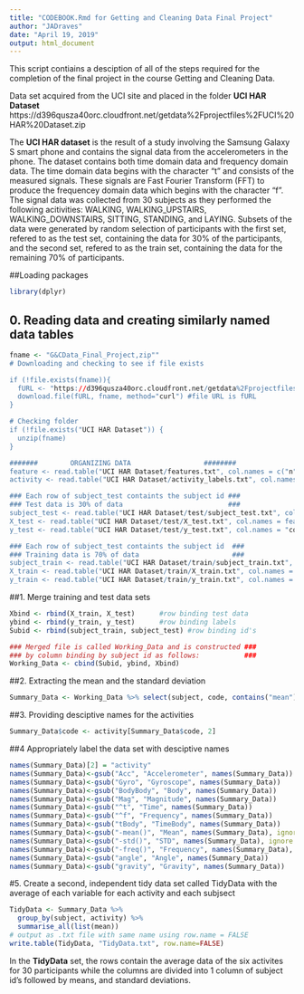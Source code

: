 ---
title: "CODEBOOK.Rmd for Getting and Cleaning Data Final Project"
author: "JADraves"
date: "April 19, 2019"
output: html_document
---
This script contiains a desciption of all of the steps required for the completion of the final project in the course Getting and Cleaning Data.  

Data set acquired from the UCI site and placed in the folder **UCI HAR Dataset**
https://d396qusza40orc.cloudfront.net/getdata%2Fprojectfiles%2FUCI%20HAR%20Dataset.zip

The **UCI HAR dataset** is the result of a study involving the Samsung Galaxy S smart phone and contains the signal data from the accelerometers in the phone.  The dataset contains both time domain data and frequency domain data.  The time domain data begins with the character "t" and consists of the measured signals.  These signals are Fast Fourier Transform (FFT) to produce the frequencey domain data which begins with the character "f".  The signal data was collected from 30 subjects as they performed the following acitivities: WALKING, WALKING_UPSTAIRS, WALKING_DOWNSTAIRS, SITTING, STANDING, and LAYING.  Subsets of the data were generated by random selection of participants with the first set, refered to as the test set, containing the data for 30% of the participants, and the second set, refered to as the train set, containing the data for the remaining 70% of participants.

##Loading packages
```{r, eval=FALSE} 
library(dplyr)
```
## 0. Reading data and creating similarly named data tables

```{r, eval=FALSE} 
fname <- "G&CData_Final_Project,zip""
# Downloading and checking to see if file exists

if (!file.exists(fname)){
  fURL <- "https://d396qusza40orc.cloudfront.net/getdata%2Fprojectfiles%2FUCI%20HAR%20Dataset.zip"
  download.file(fURL, fname, method="curl") #file URL is fURL
}  

# Checking folder 
if (!file.exists("UCI HAR Dataset")) { 
  unzip(fname) 
}

#######        ORGANIZING DATA                  ########
feature <- read.table("UCI HAR Dataset/features.txt", col.names = c("n","variable"))
activity <- read.table("UCI HAR Dataset/activity_labels.txt", col.names = c("code", "activity"))

### Each row of subject_test containts the subject id ###
### Test data is 30% of data                          ###
subject_test <- read.table("UCI HAR Dataset/test/subject_test.txt", col.names = "subject")
X_test <- read.table("UCI HAR Dataset/test/X_test.txt", col.names = feature$variable)
y_test <- read.table("UCI HAR Dataset/test/y_test.txt", col.names = "code")

### Each row of subject_test containts the subject id  ###
### Training data is 70% of data                       ###
subject_train <- read.table("UCI HAR Dataset/train/subject_train.txt", col.names = "subject")
X_train <- read.table("UCI HAR Dataset/train/X_train.txt", col.names = feature$variable)
y_train <- read.table("UCI HAR Dataset/train/y_train.txt", col.names = "code")
```
##1. Merge training and test data sets
```{r, eval=FALSE} 
Xbind <- rbind(X_train, X_test)      #row binding test data
ybind <- rbind(y_train, y_test)      #row binding labels
Subid <- rbind(subject_train, subject_test) #row binding id's

### Merged file is called Working_Data and is constructed ###
### by column binding by subject id as follows:           ###
Working_Data <- cbind(Subid, ybind, Xbind)
```
##2. Extracting the mean and the standard deviation
```{r, eval=FALSE} 
Summary_Data <- Working_Data %>% select(subject, code, contains("mean"), contains("std"))
```
##3. Providing desciptive names for the activities
```{r, eval=FALSE} 
Summary_Data$code <- activity[Summary_Data$code, 2]
```
##4 Appropriately label the data set with desciptive names
```{r, eval=FALSE} 
names(Summary_Data)[2] = "activity"
names(Summary_Data)<-gsub("Acc", "Accelerometer", names(Summary_Data))
names(Summary_Data)<-gsub("Gyro", "Gyroscope", names(Summary_Data))
names(Summary_Data)<-gsub("BodyBody", "Body", names(Summary_Data))
names(Summary_Data)<-gsub("Mag", "Magnitude", names(Summary_Data))
names(Summary_Data)<-gsub("^t", "Time", names(Summary_Data))
names(Summary_Data)<-gsub("^f", "Frequency", names(Summary_Data))
names(Summary_Data)<-gsub("tBody", "TimeBody", names(Summary_Data))
names(Summary_Data)<-gsub("-mean()", "Mean", names(Summary_Data), ignore.case = TRUE)
names(Summary_Data)<-gsub("-std()", "STD", names(Summary_Data), ignore.case = TRUE)
names(Summary_Data)<-gsub("-freq()", "Frequency", names(Summary_Data), ignore.case = TRUE)
names(Summary_Data)<-gsub("angle", "Angle", names(Summary_Data))
names(Summary_Data)<-gsub("gravity", "Gravity", names(Summary_Data))
```
#5. Create a second, independent tidy data set called TidyData with the average of each variable for each activity and each subjsect
```{r, eval=FALSE} 
TidyData <- Summary_Data %>%
  group_by(subject, activity) %>%
  summarise_all(list(mean))
# output as .txt file with same name using row.name = FALSE
write.table(TidyData, "TidyData.txt", row.name=FALSE)
```
In the **TidyData** set, the rows contain the average data of the six activites for 30 participants while the columns are divided into 1 column of subject id's followed by means, and standard deviations.